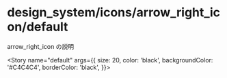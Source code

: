 
<Meta
  title="design_system/icons/arrow_right_icon/default"
  component={ArrowRightIcon}
  decorators={[withMock]}
/>

# design_system/icons/arrow_right_icon/default

arrow_right_icon の説明

<Story
  name="default"
  args={{
    size: 20,
    color: 'black',
    backgroundColor: '#C4C4C4',
    borderColor: 'black',
  }}></Story>

<Source>
  <ArrowRightIcon />
</Source>

<Props story="default" />
